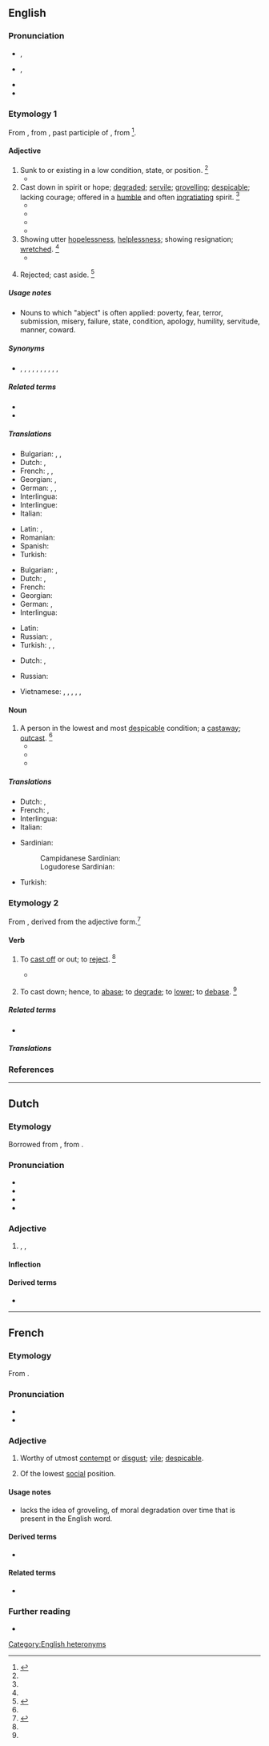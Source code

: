 ==English==

===Pronunciation===
* {{sense|attributive}} {{a|US}} {{IPA|en|/ˈæb.d͡ʒɛkt/}}, {{enPR|'ăbjĕkt}}
* {{a|US}} {{IPA|en|/æbˈd͡ʒɛkt/}}, {{enPR|ăbʹjĕkt}}
* {{rhymes|en|ɛkt}}
* {{audio|en|en-uk-abject.ogg|Audio (UK)}}

===Etymology 1===
From {{inh|en|enm|abiect||outcast, wretched}}, from {{der|en|la|abiectus}}, past participle of {{m|la|abiciō||to throw away, cast off, to reject}}, from {{prefix|la|ab|t1=away|iaciō|t2=to throw|nocat=yes}}<ref>{{R:CDOE|page=3}}</ref>.

====Adjective====
{{en-adj|er|more}}

# Sunk to or existing in a low condition, state, or position. {{defdate|First attested from around (1350 to 1470).}}<ref name=SOED/>
#* {{quote-book|en|passage=So thick bestrown '''abject''' and lost lay these, covering the flood.|author={{w|John Milton}}|title={{w|Paradise Lost}}|year=1667}}
# Cast down in spirit or hope; [[degraded]]; [[servile]]; [[grovelling]]; [[despicable]]; lacking courage; offered in a [[humble]] and often [[ingratiating]] spirit. {{defdate|First attested from around (1350 to 1470).}}<ref name=SOED/>
#* {{quote-book|en|1710|{{w|Joseph Addison}}|Whig Examiner|passage=Honest men, who tell their sovereigns what they expect from them, and what obedience they shall be always ready to pay them, are not upon an equal foot with such base and '''abject''' flatterers;|issue=5}}
#* {{quote-book|en|passage=Lord Howard of Escrick accused Ayloffe of proposing to assassinate the Duke of York; but Lord Howard was an '''abject''' liar;|author={{w|Thomas Babington Macaulay}}|title=The History of England from the Accession of James the Second|year=1848}}
#* {{RQ:Shakespeare Taming of the Shrew|I|ii|passage=And banish hence these '''abject''', lowly dreams.}}
#* {{quote-book|en|passage=He sat obediently with that tentative and '''abject''' eagerness of a man who has but one pleasure left and whom the world can reach only through one sense, for he was both blind and deaf.|year=1931|author=Faulkner|title=Sanctuary|section=ii}}
# Showing utter [[hopelessness]], [[helplessness]]; showing resignation; [[wretched]]. {{defdate|First attested from around (1350 to 1470).}}<ref name=SOED/>
#* {{quote-book|en|year=1927|title=From the Dark Tower|author=Countee Cullen|passage=We shall not always plant while others reap \ The golden [[increment]] of bursting fruit, \ Not always [[countenance]], '''abject''' and mute \ That lesser men should [[hold cheap|hold their brothers cheap]];}}
# {{lb|en|obsolete}} Rejected; cast aside. {{defdate|Attested from around (1350 to 1470) until the early 17<sup>th</sup> century.}}<ref name=SOED>{{R:SOED5|page=5}}</ref>

=====Usage notes=====
* Nouns to which "abject" is often applied: poverty, fear, terror, submission, misery, failure, state, condition, apology, humility, servitude, manner, coward.

=====Synonyms=====
* {{l|en|beggarly}}, {{l|en|contemptible}}, {{l|en|cringing}}, {{l|en|degraded}}, {{l|en|groveling}}, {{l|en|ignoble}}, {{l|en|mean}}, {{l|en|mean-spirited}}, {{l|en|slavish}}, {{l|en|vile}}, {{l|en|worthless}}

=====Related terms=====
{{rel-top}}
* {{l|en|abjectly}}
* {{l|en|abjectness}}
{{rel-mid}}
{{rel-bottom}}

=====Translations=====
{{trans-top|Sunk to a low condition; down in spirit or hope}}
* Bulgarian: {{t+|bg|низък}}, {{t+|bg|долен}}, {{t+|bg|жалък}}
* Dutch: {{t|nl|diepgezonken}}, {{t+|nl|ellendig}}
* French: {{t+|fr|abject|m}}, {{t+|fr|abjecte|f}}, {{t+|fr|méprisable}}
* Georgian: {{t|ka|მდაბალი}}, {{t|ka|სულმდაბალი}}
* German: {{t+|de|elend}}, {{t+|de|kläglich}}, {{t+|de|jämmerlich}}
* Interlingua: {{t|ia|abjecte}}
* Interlingue: {{t|ie|abject}}
* Italian: {{t+|it|abbietto}}
{{trans-mid}}
* Latin: {{t|la|abjectus|m}}, {{t|la|abjecta|f}}
* Romanian: {{t+|ro|abject}}
* Spanish: {{t+|es|abatido}}
* Turkish: {{t+|tr|aşağılık}}
{{trans-bottom}}

{{trans-top|Cast down; rejected; low-lying}}
* Bulgarian: {{t+|bg|отхвърлен}}, {{t+|bg|низвергнат}}
* Dutch: {{t+|nl|hulpeloos}}, {{t+|nl|moedeloos}}
* French: {{t+|fr|misérable}}
* Georgian: {{t|ka|დამცირებული}}
* German: {{t+|de|bitter}} {{gloss|poverty}}, {{t+|de|verächtlich}}
* Interlingua: {{t|ia|abjecte}}
{{trans-mid}}
* Latin: {{t+|la|miserabilis|m|f}}
* Russian: {{t+|ru|жалкий|alt=жа́лкий}}, {{t+|ru|уни́женный}}
* Turkish: {{t+|tr|aşağılanmış}}, {{t+|tr|hakir}}, {{t+|tr|zelil}}
{{trans-bottom}}

{{trans-top|showing resignation}}
* Dutch: {{t+|nl|hulpeloos}}, {{t+|nl|gelaten}}
{{trans-mid}}
* Russian: {{t+|ru|смире́нный|m}}
{{trans-bottom}}

{{checktrans-top}}

{{trans-mid}}
* Vietnamese: {{t+check|vi|hèn hạ}}, {{t+check|vi|thấp hèn}}, {{t+check|vi|đê tiện}}, {{t+check|vi|đáng khinh}}, {{t+check|vi|khốn khổ}}, {{t+check|vi|khốn nạn}}
{{trans-bottom}}

====Noun====
{{en-noun}}

# A person in the lowest and most [[despicable]] condition; a [[castaway]]; [[outcast]]. {{defdate|from late 15h c.}}<ref name=SOED/>
#* {{RQ:Scott Devorgoil Auchindrane|act=III|scene=i|page=309|passage=Hear ye the serf I bred, begin to reckon / Upon his rights and pleasure! Who am I— / Thou '''abject''', who am I, whose will thou thwartest?}}
#* {{quote-book|en|1832|{{w|Isaac Taylor}}|Saturday Evening|passage=Shall these '''abjects'''—these victims—these outcasts, know any thing of pleasure?}}
#* {{quote-book|en|year=c. 1591-1594|passage=We are the queen's '''abjects''', and must obey.|author=Shakespeare|title=Richard III|section=Act I, Scene I}}

=====Translations=====
{{trans-top|A person in the lowest and most despicable condition}}
* Dutch: {{t|nl|verworpeling|m}}, {{t|nl|infaam persoon|m}}
* French: {{t+|fr|misérable}}, {{t+|fr|paria}}
* Interlingua: {{t|ia|abjecto}}
* Italian: {{t+|it|abbietto}}
{{trans-mid}}
* Sardinian:
*: Campidanese Sardinian: {{t|sc|indinniu}}
*: Logudorese Sardinian: {{t|sc|indinniu}}
* Turkish: {{t+|tr|sefil}}
{{trans-bottom}}

===Etymology 2===
From {{inh|en|enm|abjecten}}, derived from the adjective form.<ref>{{R:MW3 1976|page=4}}</ref>

====Verb====
{{en-verb}}

# {{lb|en|transitive|obsolete}} To [[cast off]] or out; to [[reject]]. {{defdate|Attested from around (1350 to 1470) until the late 17<sup>th</sup> century.}}<ref name=SOED/>
#* {{quote-book|en|year=2001|author=Jana Evans Braziel, Kathleen LeBesco (editors)|title=Bodies out of bounds: fatness and transgression|page=141|passage=Rather than '''abjecting''' her own fat body, the Ipecac-taking fat girl is '''abjecting''' diet culture.}}
# {{lb|en|transitive|obsolete}} To cast down; hence, to [[abase]]; to [[degrade]]; to [[lower]]; to [[debase]]. {{defdate|Attested from around (1350 to 1470) until the late 17<sup>th</sup> century.}}<ref name=SOED/>
#: {{rfquotek|en|John Donne}}

=====Related terms=====
{{rel-top}}
* {{l|en|abjection}}
{{rel-mid}}
{{rel-bottom}}

=====Translations=====
{{trans-top|To cast off or down}}
{{trans-mid}}
{{trans-bottom}}

===References===
<references/>

[[Category:English heteronyms]]

----

==Dutch==

===Etymology===
Borrowed from {{bor|nl|fr|abject}}, from {{der|nl|la|abiectus}}.

===Pronunciation===
* {{IPA|nl|/ɑbˈjɛkt/}}
* {{audio|nl|Nl-abject.ogg|Audio}}
* {{hyphenation|nl|ab|ject}}
* {{rhyme|nl|ɛkt}}

===Adjective===
{{nl-adj}}

# {{l|en|reprehensible}}, {{l|en|despicable}}, {{l|en|abject}}
#: {{ux|nl|Het is teleologisch, infaam en het is '''abject'''.|It is teleological, scandalous and it is '''reprehensible'''.}}

====Inflection====
{{nl-decl-adj}}

====Derived terms====
* {{l|nl|abjectheid}}

----

==French==

===Etymology===
From {{der|fr|la|abiectus}}.

===Pronunciation===
* {{fr-IPA}}
* {{audio|fr|Fr-abject.ogg|abject}}

===Adjective===
{{fr-adj}}

# {{lb|fr|literary}} Worthy of utmost [[contempt]] or [[disgust]]; [[vile]]; [[despicable]].
# {{lb|fr|literary|obsolete}} Of the lowest [[social]] position.

====Usage notes====
* {{m|en||Abject}} lacks the idea of groveling, of moral degradation over time that is present in the English word.

====Derived terms====
* {{l|fr|abjectement}}

====Related terms====
* {{l|fr|abjection}}

===Further reading===
* {{R:TLFi}}